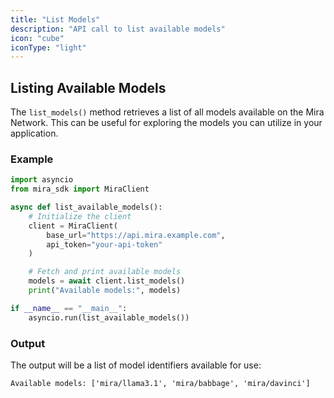 ```yaml
---
title: "List Models"
description: "API call to list available models"
icon: "cube"
iconType: "light"
---
```


## Listing Available Models

The `list_models()` method retrieves a list of all models available on the Mira Network. This can be useful for exploring the models you can utilize in your application.

### Example

```python Python
import asyncio
from mira_sdk import MiraClient

async def list_available_models():
    # Initialize the client
    client = MiraClient(
        base_url="https://api.mira.example.com",
        api_token="your-api-token"
    )

    # Fetch and print available models
    models = await client.list_models()
    print("Available models:", models)

if __name__ == "__main__":
    asyncio.run(list_available_models())
```

### Output

The output will be a list of model identifiers available for use:

```plaintext
Available models: ['mira/llama3.1', 'mira/babbage', 'mira/davinci']
```